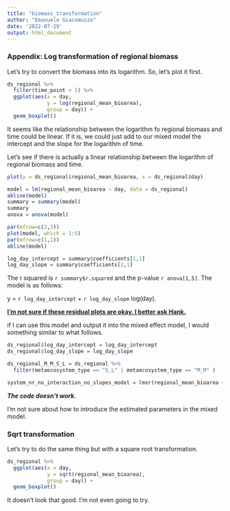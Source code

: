 ```yaml
---
title: "biomass_transformation"
author: "Emanuele Giacomuzzo"
date: '2022-07-19'
output: html_document
---
```



### Appendix: Log transformation of regional biomass

Let's try to convert the biomass into its logarithm. So, let's plot it first.

```r

ds_regional %>%
  filter(time_point > 1) %>%
  ggplot(aes(x = day,
             y = log(regional_mean_bioarea),
             group = day)) + 
  geom_boxplot()
```

It seems like the relationship between the logarithm fo regional biomass and time could be linear. If it is, we could just add to our mixed model the intercept and the slope for the logarithm of time.

Let's see if there is actually a linear relationship between the logarithm of regional biomass and time.

```r

plot(y = ds_regional$regional_mean_bioarea, x = ds_regional$day)

model = lm(regional_mean_bioarea ~ day, data = ds_regional)
abline(model)
summary = summary(model)
summary
anova = anova(model)

par(mfrow=c(2,3))
plot(model, which = 1:5)
par(mfrow=c(1,1))
abline(model)

log_day_intercept = summary$coefficients[1,1]
log_day_slope = summary$coefficients[2,1]
```

The r squared is `r summary$r.squared` and the p-value `r anova[1,5]`. The model is as follows:

y = `r log_day_intercept` + `r log_day_slope` log(day).

[**I'm not sure if these residual plots are okay. I better ask Hank.**]{.underline}

if I can use this model and output it into the mixed effect model, I would something similar to what follows.

```r

ds_regional$log_day_intercept = log_day_intercept
ds_regional$log_day_slope = log_day_slope

ds_regional_M_M_S_L = ds_regional %>%
  filter(metaecosystem_type == "S_L" | metaecosystem_type == "M_M" )

system_nr_no_interaction_no_slopes_model = lmer(regional_mean_bioarea ~  log_day_intercept + log_day_slope * log(day) + metaecosystem_type + disturbance  + (1 | system_nr), data = ds_regional_M_M_S_L, REML = FALSE)
```

***The code doesn't work.***

I'm not sure about how to introduce the estimated parameters in the mixed model.

### Sqrt transformation

Let's try to do the same thing but with a square root transformation.

```r

ds_regional %>%
  ggplot(aes(x = day,
             y = sqrt(regional_mean_bioarea),
             group = day)) + 
  geom_boxplot()
```

It doesn't look that good. I'm not even going to try.